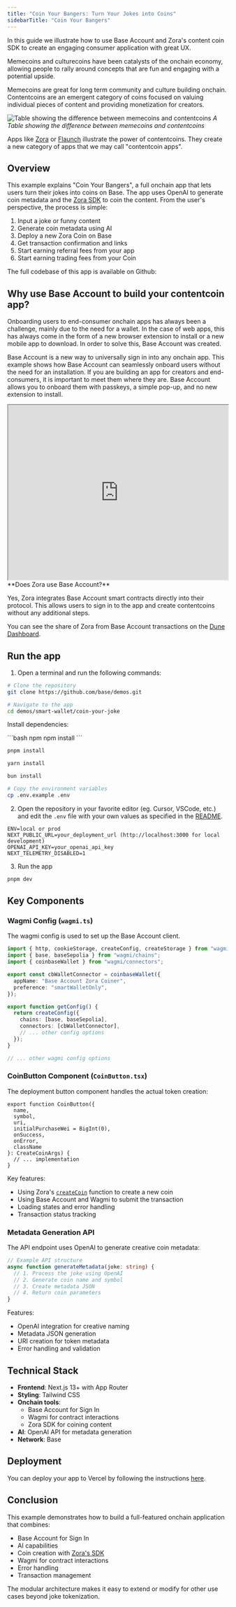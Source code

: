 ```yaml
---
title: "Coin Your Bangers: Turn Your Jokes into Coins"
sidebarTitle: "Coin Your Bangers"
---
```




In this guide we illustrate how to use Base Account and Zora's content coin SDK to create an engaging consumer application with great UX.

Memecoins and culturecoins have been catalysts of the onchain economy, allowing people to rally around concepts that are fun and engaging with a potential upside.

Memecoins are great for long term community and culture building onchain.
Contentcoins are an emergent category of coins focused on valuing individual pieces of content and providing monetization for creators.

<div style={{ display: 'flex', flexDirection: 'column', alignItems: 'center', margin: '2rem 0' }}>
<Frame>
  <img
    alt="Table showing the difference between memecoins and contentcoins"
    src="/images/smart-wallet/meme-vs-content.png"
    style={{ maxWidth: '400px', width: '100%' }}
  />
</Frame>
  <em style={{ marginTop: '1rem' }}>A Table showing the difference between memecoins and contentcoins</em>
</div>

Apps like [Zora](https://zora.co/) or [Flaunch](https://flaunch.gg/) illustrate the power of contentcoins.
They create a new category of apps that we may call "contentcoin apps".

## Overview

This example explains "Coin Your Bangers", a full onchain app that lets users turn their jokes into coins on Base.
The app uses OpenAI to generate coin metadata and the [Zora SDK](https://docs.zora.co/coins/sdk/create-coin) to coin the content.
From the user's perspective, the process is simple:

1. Input a joke or funny content
2. Generate coin metadata using AI
3. Deploy a new Zora Coin on Base
4. Get transaction confirmation and links
5. Start earning referral fees from your app
6. Start earning trading fees from your Coin

The full codebase of this app is available on Github:

<GithubRepoCard
  title="Coin Your Bangers"
  githubUrl="https://github.com/base/demos/tree/master/smart-wallet/coin-your-joke"
/>

## Why use Base Account to build your contentcoin app?

Onboarding users to end-consumer onchain apps has always been a challenge, mainly
due to the need for a wallet. In the case of web apps, this has always come in the form of a
new browser extension to install or a new mobile app to download.
In order to solve this, Base Account was created.

Base Account is a new way to universally sign in into any onchain app.
This example shows how Base Account can seamlessly onboard users without the need for an installation.
If you are building an app for creators and end-consumers, it is important to meet them where they are.
Base Account allows you to onboard them with passkeys, a simple pop-up, and no new extension to install.

<iframe 
  width="100%" 
  height="400" 
  src="https://www.youtube.com/embed/M3SWv2gJ3lc" 
  title="Coin Your Bangers Demo"
  allow="accelerometer; clipboard-write; encrypted-media; gyroscope; picture-in-picture" 
  allowFullScreen
></iframe>

<Check>
**Does Zora use Base Account?**

Yes, Zora integrates Base Account smart contracts directly into their protocol.
This allows users to sign in to the app and create contentcoins without any additional steps.

You can see the share of Zora from Base Account transactions on the [Dune Dashboard](https://dune.com/wilsoncusack/coinbase-smart-wallet-kpis).

</Check>

## Run the app

1. Open a terminal and run the following commands:

```bash Terminal
# Clone the repository
git clone https://github.com/base/demos.git

# Navigate to the app
cd demos/smart-wallet/coin-your-joke
```

Install dependencies:

<CodeGroup>
```bash npm
npm install
```

```bash pnpm
pnpm install
```

```bash yarn
yarn install
```

```bash bun
bun install
```
</CodeGroup>

```bash Terminal
# Copy the environment variables
cp .env.example .env
```

2. Open the repository in your favorite editor (eg. Cursor, VSCode, etc.) and edit the `.env` file with your own values as specified in the [README](https://github.com/base/demos/blob/master/smart-wallet/coin-your-joke/README.md).

```
ENV=local or prod
NEXT_PUBLIC_URL=your_deployment_url (http://localhost:3000 for local development)
OPENAI_API_KEY=your_openai_api_key
NEXT_TELEMETRY_DISABLED=1
```

3. Run the app

```bash Terminal
pnpm dev
```

## Key Components

### Wagmi Config (`wagmi.ts`)

The wagmi config is used to set up the Base Account client.

```ts
import { http, cookieStorage, createConfig, createStorage } from "wagmi";
import { base, baseSepolia } from "wagmi/chains";
import { coinbaseWallet } from "wagmi/connectors";

export const cbWalletConnector = coinbaseWallet({
  appName: "Base Account Zora Coiner",
  preference: "smartWalletOnly",
});

export function getConfig() {
  return createConfig({
    chains: [base, baseSepolia],
    connectors: [cbWalletConnector],
    // ... other config options
  });
}

// ... other wagmi config options
```

### CoinButton Component (`CoinButton.tsx`)

The deployment button component handles the actual token creation:

```tsx
export function CoinButton({
  name,
  symbol,
  uri,
  initialPurchaseWei = BigInt(0),
  onSuccess,
  onError,
  className
}: CreateCoinArgs) {
  // ... implementation
}
```

Key features:

- Using Zora's [`createCoin`](https://docs.zora.co/coins/sdk/create-coin) function to create a new coin
- Using Base Account and Wagmi to submit the transaction
- Loading states and error handling
- Transaction status tracking

### Metadata Generation API

The API endpoint uses OpenAI to generate creative coin metadata:

```typescript
// Example API structure
async function generateMetadata(joke: string) {
  // 1. Process the joke using OpenAI
  // 2. Generate coin name and symbol
  // 3. Create metadata JSON
  // 4. Return coin parameters
}
```

Features:

- OpenAI integration for creative naming
- Metadata JSON generation
- URI creation for token metadata
- Error handling and validation

## Technical Stack

- **Frontend**: Next.js 13+ with App Router
- **Styling**: Tailwind CSS
- **Onchain tools**:
  - Base Account for Sign In
  - Wagmi for contract interactions
  - Zora SDK for coining content
- **AI**: OpenAI API for metadata generation
- **Network**: Base

## Deployment

You can deploy your app to Vercel by following the instructions [here](https://vercel.com/docs/deployments).

## Conclusion

This example demonstrates how to build a full-featured onchain application that combines:

- Base Account for Sign In
- AI capabilities
- Coin creation with [Zora's SDK](https://docs.zora.co/coins/sdk/create-coin)
- Wagmi for contract interactions
- Error handling
- Transaction management

The modular architecture makes it easy to extend or modify for other use cases beyond joke tokenization.


<PolicyBanner />
